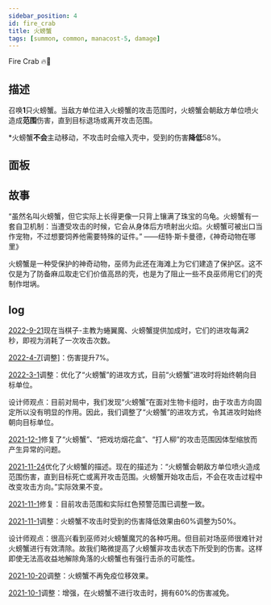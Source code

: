 ```yaml
---
sidebar_position: 4
id: fire_crab
title: 火螃蟹
tags: [summon, common, manacost-5, damage]
---
```


Fire Crab 🔥🦀

<!--truncate-->



<CardBasics cardKey={id}/>

## 描述

召唤**1**只火螃蟹。当敌方单位进入火螃蟹的攻击范围时，火螃蟹会朝敌方单位喷火造成**范围**伤害，直到目标退场或离开攻击范围。

*火螃蟹**不会**主动移动，不攻击时会缩入壳中，受到的伤害**降低**58%。

## 面板


<LevelComponent/>


<CardDynamicTable cardKey={id}/>


<CardComplexTable cardKey={id}/>

## 故事

“虽然名叫火螃蟹，但它实际上长得更像一只背上镶满了珠宝的乌龟。火螃蟹有一套自卫机制：当遭受攻击的时候，它会从身体后方喷射出火焰。火螃蟹可被出口当作宠物，不过想要饲养他需要特殊的证件。” ——纽特·斯卡曼德，《神奇动物在哪里》

火螃蟹是一种受保护的神奇动物，巫师为此还在海滩上为它们建造了保护区。这不仅是为了防备麻瓜取走它们价值高昂的壳，也是为了阻止一些不良巫师用它们的壳制作坩埚。

## log

[2022-9-21](/blog/220921-update-annc#adjustment)现在当棋子-主教为蜷翼魔、火螃蟹提供加成时，它们的进攻每满2秒，即视为消耗了一次攻击次数。

[2022-4-7](/blog/220407-update-annc#adjustment)[调整]：伤害提升7%。

[2022-3-1](/blog/220301-update-annc#adjustment)调整：优化了“火螃蟹”的进攻方式，目前“火螃蟹”进攻时将始终朝向目标单位。

设计师观点：目前对局中，我们发现“火螃蟹”在面对生物卡组时，由于攻击方向固定所以没有明显的作用。因此，我们调整了“火螃蟹”的进攻方式，令其进攻时始终朝向目标单位。

[2021-12-1](/blog/211201-update-annc#fix)修复了“火螃蟹”、“把戏坊烟花盒”、“打人柳”的攻击范围因体型缩放而产生异常的问题。

[2021-11-24](/blog/211124-update-annc#optimization)优化了火螃蟹的描述。现在的描述为：“火螃蟹会朝敌方单位喷火造成范围伤害，直到目标死亡或离开攻击范围。火螃蟹开始攻击后，不会在攻击过程中改变攻击方向。”实际效果不变。

[2021-11-1](/blog/211101-append-annc#adjustment)修复：目前攻击范围和实际红色预警范围已调整一致。

[2021-11-1](/blog/211101-append-annc#adjustment)调整：火螃蟹不攻击时受到的伤害降低效果由60%调整为50%。

设计师观点：很高兴看到巫师对火螃蟹魔咒的各种巧用。但目前对场巫师很难针对火螃蟹进行有效清除。故我们略微提高了火螃蟹非攻击状态下所受到的伤害。这样即使无法高收益地解除角落的火螃蟹也有强行击杀的可能性。

[2021-10-20](/blog/211020-update-annc#adjustment)调整：火螃蟹不再免疫位移效果。

[2021-10-1](/blog/211001-update-annc#adjustment)调整：增强，在火螃蟹不进行攻击时，拥有60%的伤害减免。

